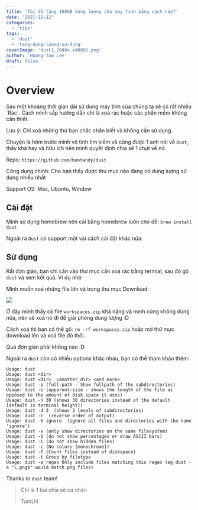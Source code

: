 ```yaml
---
title: 'Tôi đã tăng 100GB dung lượng cho máy tính bằng cách nào?'
date: '2021-12-12'
categories:
  - 'tips'
tags:
  - 'dust'
  - 'tang-dung-luong-su-dung'
coverImage: 'dust1_2048x.x40801.png'
author: 'Hoang-Tam Lee'
draft: false
---
```


# Overview

<TOCInline toc={props.toc} exclude="Overview" toHeading={2} />
Sau một khoảng thời gian dài sử dụng máy tính của chúng ta sẽ có rất nhiều `Rác`. Cách mình sắp hướng
dẫn chỉ là xoá rác hoặc các phần mềm không cần thiết.

Lưu ý: Chỉ xoá những thứ bạn chắc chắn biết và không cần sử dụng.

Chuyện là hôm trước mình vô tình tìm kiếm và cũng được 1 anh nói về `Dust`, thấy khá hay và hữu ích nên mình quyết định chia sẽ 1 chút về nó.

Repo: `https://github.com/bootandy/dust`

Công dụng chính: Cho bạn thấy được thư mục nào đang có dung lượng sử dụng nhiều nhất

Support OS: Mac, Ubuntu, Window

## Cài đặt

Mình sử dụng homebrew nên cài bằng homebrew luôn cho dễ: `brew install dust`

Ngoài ra `Dust` có support một vài cách cài đặt khác nữa.

## Sử dụng

Rất đơn giản, bạn chỉ cần vào thư mục cần xoá rác bằng termial, sau đó gõ `dust` và xem kết quả. Ví dụ nhé:

Mình muốn xoá những file lớn và trong thư mục Download:

![](/static/blog/images/image.png)

Ở đây mình thấy có file `workspaces.zip` khá nặng và mình cũng không dùng nữa, nên sẽ xoá nó đi để giải phóng dung lượng :D

Cách xoá thì bạn có thể gõ: `rm -rf workspaces.zip` hoặc mở thử mục download lên và xoá file đó thôi.

Quá đơn giản phải không nào :D

Ngoài ra `dust` còn có nhiều options khác nhau, bạn có thể tham khảo thêm:

```
Usage: dust
Usage: dust <dir>
Usage: dust <dir>  <another_dir> <and_more>
Usage: dust -p (full-path - Show fullpath of the subdirectories)
Usage: dust -s (apparent-size - shows the length of the file as opposed to the amount of disk space it uses)
Usage: dust -n 30 (shows 30 directories instead of the default [default is terminal height])
Usage: dust -d 3  (shows 3 levels of subdirectories)
Usage: dust -r  (reverse order of output)
Usage: dust -X ignore  (ignore all files and directories with the name 'ignore')
Usage: dust -x (only show directories on the same filesystem)
Usage: dust -b (do not show percentages or draw ASCII bars)
Usage: dust -i (do not show hidden files)
Usage: dust -c (No colors [monochrome])
Usage: dust -f (Count files instead of diskspace)
Usage: dust -t Group by filetype
Usage: dust -e regex Only include files matching this regex (eg dust -e "\.png$" would match png files)
```

Thanks to `dust` team!

> Chỉ là 1 bài chia sẽ cá nhân
>
> TamLH
